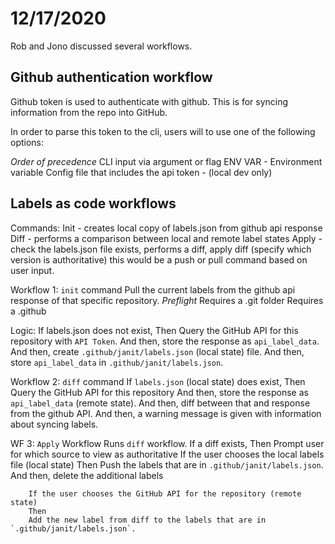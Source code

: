 # 12/17/2020

Rob and Jono discussed several workflows.

## Github authentication workflow
Github token is used to authenticate with github. This is for syncing information from the repo into GitHub.

In order to parse this token to the cli, users will to use one of the following options:

*Order of precedence*
CLI input via argument or flag
ENV VAR - Environment variable
Config file that includes the api token - (local dev only)


## Labels as code workflows
Commands:
	Init - creates local copy of labels.json from github api response
	Diff - performs a comparison between local and remote label states
	Apply - check the labels.json file exists, performs a diff, apply diff (specify which version is authoritative) this would be a push or pull command based on user input.

Workflow 1:  `init` command
Pull the current labels from the github api response of that specific repository.
	_Preflight_
	Requires a .git folder
	Requires a .github

Logic:
If labels.json does not exist, 
Then
Query the GitHub API for this repository with `API Token`.
And then, store the response as `api_label_data`.
And then, create `.github/janit/labels.json` (local state) file.
And then, store `api_label_data` in `.github/janit/labels.json`.

Workflow 2:  `diff` command
If `labels.json` (local state) does exist,
Then
Query the GitHub API for this repository
And then, store the response as `api_label_data` (remote state).
And then, diff between that and response from the github API.
And then, a warning message is given with information about syncing labels.	
		
WF 3: `Apply` Workflow
Runs `diff` workflow.
If a diff exists,
	Then
	Prompt user for which source to view as authoritative
		If the user chooses the local labels file (local state)
		Then
		Push the labels that are in `.github/janit/labels.json`.
		And then, delete the additional labels

		If the user chooses the GitHub API for the repository (remote state)
		Then
		Add the new label from diff to the labels that are in `.github/janit/labels.json`.